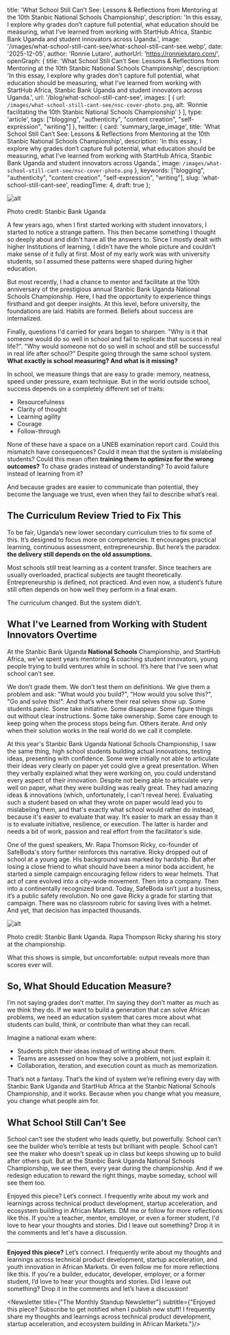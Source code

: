 
  title: 'What School Still Can’t See: Lessons & Reflections from Mentoring at the 10th Stanbic National Schools Championship',
  description: 'In this essay, I explore why grades don’t capture full potential, what education should be measuring, what I’ve learned from working with StartHub Africa, Stanbic Bank Uganda and student innovators across Uganda.',
  image: '/images/what-school-still-cant-see/what-school-still-cant-see.webp',
  date: '2025-12-05',
  author: 'Ronnie Lutaro',
  authorUrl: 'https://ronnielutaro.com/',
  openGraph: {
    title: 'What School Still Can’t See: Lessons & Reflections from Mentoring at the 10th Stanbic National Schools Championship',
    description: 'In this essay, I explore why grades don’t capture full potential, what education should be measuring, what I’ve learned from working with StartHub Africa, Stanbic Bank Uganda and student innovators across Uganda.',
    url: '/blog/what-school-still-cant-see',
    images: [
      {
        url: `/images/what-school-still-cant-see/nsc-cover-photo.png`,
        alt: 'Ronnie facilitating the 10th Stanbic National Schools Championship'
      }
    ],
    type: 'article',
    tags: ["blogging", "authenticity", "content creation", "self-expression", "writing"]
  },
  twitter: {
    card: 'summary_large_image',
    title: 'What School Still Can’t See: Lessons & Reflections from Mentoring at the 10th Stanbic National Schools Championship',
    description: 'In this essay, I explore why grades don’t capture full potential, what education should be measuring, what I’ve learned from working with StartHub Africa, Stanbic Bank Uganda and student innovators across Uganda.',
    image: `/images/what-school-still-cant-see/nsc-cover-photo.png`
  },
  keywords: ["blogging", "authenticity", "content creation", "self-expression", "writing"],
  slug: 'what-school-still-cant-see',
  readingTime: 4,
  draft: true
};

![alt](/images/what-school-still-cant-see/nsc-cover-photo.png)
<Caption>Photo credit: Stanbic Bank Uganda</Caption>

A few years ago, when I first started working with student innovators, I started to notice a strange pattern. 
This then became something I thought so deeply about and didn't have all the answers to. 
Since I mostly dealt with higher Institutions of learning, I didn't have the whole picture and couldn’t make sense of it fully at first. 
Most of my early work was with university students, so I assumed these patterns were shaped during higher education.

But most recently, I had a chance to mentor and facilitate at the 10th anniversary of the prestigious annual Stanbic Bank Uganda National Schools Championship. 
Here, I had the opportunity to experience things firsthand and got deeper insights. 
At this level, before university, the foundations are laid. Habits are formed. Beliefs about success are internalized. 

Finally, questions I'd carried for years began to sharpen. 
"Why is it that someone would do so well in school and fail to replicate that success in real life?". 
"Why would someone not do so well in school and still be successful in real life after school?" 
Despite going through the same school system. **What exactly is school measuring? And what is it missing?** 

In school, we measure things that are easy to grade: memory, neatness, speed under pressure, exam technique. 
But in the world outside school, success depends on a completely different set of traits:

- Resourcefulness
- Clarity of thought
- Learning agility
- Courage
- Follow-through

None of these have a space on a UNEB examination report card. 
Could this mismatch have consequences? Could it mean that the system is mislabeling students? 
Could this mean often **training them to optimize for the wrong outcomes?** To chase grades instead of understanding? 
To avoid failure instead of learning from it?

And because grades are easier to communicate than potential, they become the language we trust, even when they fail to describe what’s real.

## The Curriculum Review Tried to Fix This

To be fair, Uganda’s new lower secondary curriculum tries to fix some of this. 
It’s designed to focus more on competencies. It encourages practical learning, continuous assessment, entrepreneurship. 
But here’s the paradox: **the delivery still depends on the old assumptions.**

Most schools still treat learning as a content transfer. 
Since teachers are usually overloaded, practical subjects are taught theoretically. 
Entrepreneurship is defined, not practiced. 
And even now, a student’s future still often depends on how well they perform in a final exam.

The curriculum changed. But the system didn’t.

## What I've Learned from Working with Student Innovators Overtime

At the Stanbic Bank Uganda **National Schools** Championship, and StartHub Africa, 
we’ve spent years mentoring & coaching student innovators, young people trying to build ventures while in school. 
It’s here that I’ve seen what school can’t see. 

We don’t grade them. We don’t test them on definitions. 
We give them a problem and ask: "What would you build?", "How would you solve this?", "Go and solve this!". 
And that’s where their real selves show up. Some students panic. Some take initiative. Some disappear. 
Some figure things out without clear instructions. Some take ownership. 
Some care enough to keep going when the process stops being fun. Others iterate. 
And only when their solution works in the real world do we call it complete.

At this year's Stanbic Bank Uganda National Schools Championship, I saw the same thing, high school students building actual innovations, 
testing ideas, presenting with confidence. 
Some were initially not able to articulate their ideas very clearly on paper yet could give a great presentation. 
When they verbally explained what they were working on, you could understand every aspect of their innovation. 
Despite not being able to articulate very well on paper, what they were building was really great. 
They had amazing ideas & innovations (which, unfortunately, I can't reveal here). 
Evaluating such a student based on what they wrote on paper would lead you to mislabeling them, 
and that's exactly what school would rather do instead, because it's easier to evaluate that way. 
It’s easier to mark an essay than it is to evaluate initiative, resilience, or execution. 
The latter is harder and needs a bit of work, passion and real effort from the facilitator's side.

One of the guest speakers, Mr. Rapa Thomson Ricky, co-founder of SafeBoda's story further reinforces this narrative. 
Ricky dropped out of school at a young age. His background was marked by hardship. 
But after losing a close friend to what should have been a minor boda accident, he started a simple campaign encouraging fellow 
riders to wear helmets. That act of care evolved into a city-wide movement. Then into a company. 
Then into a continentally recognized brand. Today, SafeBoda isn’t just a business, it’s a public safety revolution. 
No one gave Ricky a grade for starting that campaign. There was no classroom rubric for saving lives with a helmet. 
And yet, that decision has impacted thousands.

![alt](/images/what-school-still-cant-see/nsc-rapa-thompson-ricky.jpeg)
<Caption>Photo credit: Stanbic Bank Uganda. Rapa Thompson Ricky sharing his story at the championship.</Caption>

What this shows is simple, but uncomfortable: output reveals more than scores ever will.

## So, What Should Education Measure?

I’m not saying grades don’t matter. I’m saying they don’t matter as much as we think they do. 
If we want to build a generation that can solve African problems, we need an education system that cares more 
about what students can build, think, or contribute than what they can recall.

Imagine a national exam where:

- Students pitch their ideas instead of writing about them.
- Teams are assessed on how they solve a problem, not just explain it.
- Collaboration, iteration, and execution count as much as memorization.

That’s not a fantasy. That’s the kind of system we’re refining every day with Stanbic Bank Uganda and StartHub Africa 
at the Stanbic National Schools Championship, and it works. Because when you change what you measure, you change what people aim for.

## What School Still Can’t See

School can’t see the student who leads quietly, but powerfully. 
School can’t see the builder who’s terrible at tests but brilliant with people. 
School can’t see the maker who doesn't speak up in class but keeps showing up to build after others quit. 
But at the Stanbic Bank Uganda National Schools Championship, we see them, every year during the championship. 
And if we redesign education to reward the right things, maybe someday, school will see them too.

Enjoyed this piece? Let’s connect. I frequently write about my work and learnings across technical product development, 
startup acceleration, and ecosystem building in African Markets. DM me or follow for more reflections like this. 
If you’re a teacher, mentor, employer, or even a former student, I'd love to hear your thoughts and stories. 
Did I leave out something? Drop it in the comments and let's have a discussion.

---

**Enjoyed this piece?** Let’s connect. 
I frequently write about my thoughts and learnings across technical product development, startup acceleration, 
and youth innovation in African Markets. Or even follow me for more reflections like this. 
If you're a builder, educator, developer, employer, or a former student, I’d love to hear your thoughts and stories. 
Did I leave out something? Drop it in the comments and let’s have a discussion!

<Newsletter title={"The Monthly Standup Newsletter"} subtitle={"Enjoyed this piece? Subscribe to get notified when I publish new stuff! I frequently share my thoughts and learnings across technical product development, startup acceleration, and ecosystem building in African Markets."}/>